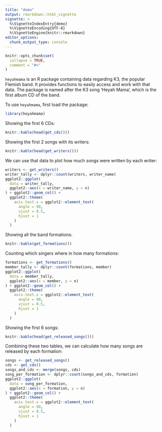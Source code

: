 ```yaml
---
title: "demo"
output: rmarkdown::html_vignette
vignette: >
  %\VignetteIndexEntry{demo}
  %\VignetteEncoding{UTF-8}
  %\VignetteEngine{knitr::rmarkdown}
editor_options: 
  chunk_output_type: console
---
```


```r
knitr::opts_chunk$set(
  collapse = TRUE,
  comment = "#>"
)
```

`heyahmama` is an R package containing data regarding
K3, the popular Flemish band. It provides
functions to easily access and work with that data.
The package is named after the K3 song 'Heyah Mama',
which is the first album CD of the band.

To use `heyahmama`, first load the package:

```r
library(heyahmama)
```

Showing the first 6 CDs:

```r
knitr::kable(head(get_cds()))
```

Showing the first 2 songs with its writers:

```r
knitr::kable(head(get_writers()))
```

We can use that data to plot how much songs were
written by each writer:

```r
writers <- get_writers()
writer_tally <- dplyr::count(writers, writer_name)
ggplot2::ggplot(
  data = writer_tally, 
  ggplot2::aes(x = writer_name, y = n)
) + ggplot2::geom_col() + 
  ggplot2::theme(
    axis.text.x = ggplot2::element_text(
      angle = 90,
      vjust = 0.5,
      hjust = 1
    )
  )
```

Showing all the band formations:

```r
knitr::kable(get_formations())
```

Counting which singers where in how many formations:

```r
formations <- get_formations()
member_tally <- dplyr::count(formations, member)
ggplot2::ggplot(
  data = member_tally, 
  ggplot2::aes(x = member, y = n)
) + ggplot2::geom_col() + 
  ggplot2::theme(
    axis.text.x = ggplot2::element_text(
      angle = 90,
      vjust = 0.5,
      hjust = 1
    )
  )
```

Showing the first 6 songs:

```r
knitr::kable(head(get_released_songs()))
```

Combining these two tables, we can calculate how many
songs are released by each formation:

```r
songs <- get_released_songs()
cds <- get_cds()
songs_and_cds <- merge(songs, cds)
song_per_formation <- dplyr::count(songs_and_cds, formation)
ggplot2::ggplot(
  data = song_per_formation, 
  ggplot2::aes(x = formation, y = n)
) + ggplot2::geom_col() + 
  ggplot2::theme(
    axis.text.x = ggplot2::element_text(
      angle = 90,
      vjust = 0.5,
      hjust = 1
    )
  )
```

